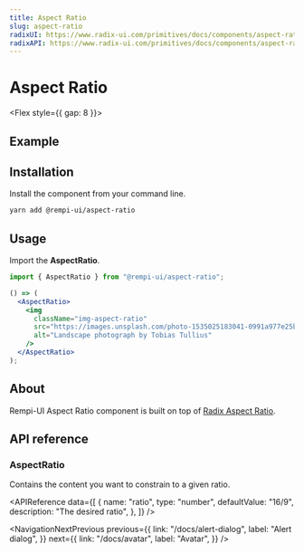 ```yaml
---
title: Aspect Ratio
slug: aspect-ratio
radixUI: https://www.radix-ui.com/primitives/docs/components/aspect-ratio
radixAPI: https://www.radix-ui.com/primitives/docs/components/aspect-ratio#api-reference
---
```


# Aspect Ratio

<Description text="Displays content within a desired ratio." />

<Flex style={{ gap: 8 }}>
  <RadixUI href="https://www.radix-ui.com/primitives/docs/components/aspect-ratio" />
  <RadixAPI href="https://www.radix-ui.com/primitives/docs/components/aspect-ratio#api-reference" />
</Flex>

## Example

<PreviewComponent name="aspect-ratio" />

## Installation

Install the component from your command line.

```bash
yarn add @rempi-ui/aspect-ratio
```

## Usage

Import the <strong>AspectRatio</strong>.

```jsx
import { AspectRatio } from "@rempi-ui/aspect-ratio";

() => (
  <AspectRatio>
    <img
      className="img-aspect-ratio"
      src="https://images.unsplash.com/photo-1535025183041-0991a977e25b?w=300&dpr=2&q=80"
      alt="Landscape photograph by Tobias Tullius"
    />
  </AspectRatio>
);
```

## About

Rempi-UI Aspect Ratio component is built on top of [Radix Aspect Ratio](https://www.radix-ui.com/primitives/docs/components/aspect-ratio).

## API reference

### AspectRatio

Contains the content you want to constrain to a given ratio.

<MoreInfo
  componentName="Radix Aspect Ratio"
  componentLink="https://www.radix-ui.com/primitives/docs/components/aspect-ratio#root"
/>

<APIReference
  data={[
    {
      name: "ratio",
      type: "number",
      defaultValue: "16/9",
      description: "The desired ratio",
    },
  ]}
/>

<NavigationNextPrevious
  previous={{
    link: "/docs/alert-dialog",
    label: "Alert dialog",
  }}
  next={{
    link: "/docs/avatar",
    label: "Avatar",
  }}
/>
